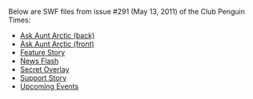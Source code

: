 {{NeedSWFs}}
Below are SWF files from issue #291 (May 13, 2011) of the Club Penguin Times:

*[[Media:News291AskAuntArcticBack.swf|Ask Aunt Arctic (back)]]
*[[Media:News291AskAuntArcticFront.swf|Ask Aunt Arctic (front)]]
*[[Media:News291FeatureStory.swf|Feature Story]]
*[[Media:News291NewsFlash.swf|News Flash]]
*[[Media:News291SecretOverlay.swf|Secret Overlay]]
*[[Media:News291SupportStory.swf|Support Story]]
*[[Media:News291UpcomingEvents.swf|Upcoming Events]]
